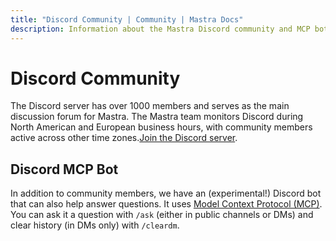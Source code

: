 ```yaml
---
title: "Discord Community | Community | Mastra Docs"
description: Information about the Mastra Discord community and MCP bot.
---
```


# Discord Community

The Discord server has over 1000 members and serves as the main discussion forum for Mastra. The Mastra team monitors Discord during North American and European business hours, with community members active across other time zones.[Join the Discord server](https://discord.gg/BTYqqHKUrf).

## Discord MCP Bot

In addition to community members, we have an (experimental!) Discord bot that can also help answer questions. It uses [Model Context Protocol (MCP)](/docs/tools-mcp/mcp-overview). You can ask it a question with `/ask` (either in public channels or DMs) and clear history (in DMs only) with `/cleardm`.
